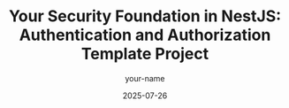 ---
title: 'Your Security Foundation in NestJS: Authentication and Authorization Template Project'
date: 2025-07-26
description: Discover how I use a NestJS template project as a starting point to handle authentication and authorization in a clean, modular, and secure way. Ideal for new projects that need security from day one.
author: your-name
image: 'images/auth-template-nestjs.webp'
tags: [NestJS, Authentication, Authorization, Security, Template Projects, Node.js]
isDraft: true
---